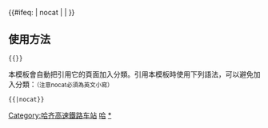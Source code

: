 {{鐵道路線|lua=1
| 模板名稱 = 哈齐高速铁路
| 名稱 = [[哈齐高速铁路]]
| 代表色 = #0033c9
| Logo = [[File:China_Railways.svg|17px]]
| 背景顏色 = #FFFFFF
| 車站列表 = 哈尔滨 ~ 哈尔滨北 ~ 肇东 ~ 安达站 (黑龙江省) ~ 大庆东 ~ 大庆西 ~ 杜尔伯特 ~ ''红旗营东'' ~ 齐齐哈尔南
}}<includeonly>{{#ifeq: {{{1}}} | nocat | <!--空--> | [[Category:哈齐高速鐵路车站]] }}</includeonly><noinclude>

==使用方法==
 <nowiki>{{</nowiki>{{PAGENAME}}<nowiki>}}</nowiki>
本模板會自動把引用它的頁面加入分類。引用本模板時使用下列語法，可以避免加入分類：<small>（注意nocat必須為英文小寫）</small>
 <nowiki>{{</nowiki>{{PAGENAME}}<nowiki>|nocat}}</nowiki>
[[Category:中國鐵路路線模板|哈]]
[[Category:哈齐高速铁路车站|*]]
</noinclude>